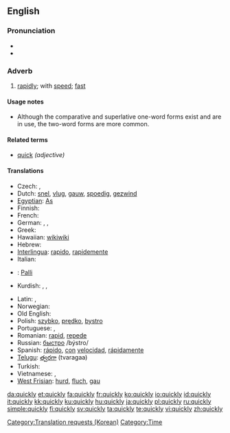 ==English==

{{rank|step|turning|village|813|quickly|lie|supposed|original}}

===Pronunciation===
* {{IPA|/ˈkwɪkli/}}
* {{audio|en-us-quickly.ogg|Audio (US)}}

===Adverb===
{{en-adv|quicker|quickest|more}}

# [[rapidly]]; with [[speed]]; [[fast]]

====Usage notes====
* Although the comparative and superlative one-word forms exist and are in use, the two-word forms are more common.

====Related terms====
* [[quick]] ''(adjective)''

====Translations====
{{trans-top|rapidly, fast}}
* Czech: {{t+|cs|rychle}}, {{t-|cs|honem}}
* Dutch: [[snel]], [[vlug]], [[gauw]], [[spoedig]], [[gezwind]]
* [[Egyptian]]: [[As]]
* Finnish: {{t+|fi|nopeasti}}
* French: {{t+|fr|rapidement}}
* German: {{t+|de|schnell}}, {{t+|de|rasch}}, {{t+|de|geschwind}}
* Greek: {{t+|el|γρήγορα|sc=Grek}}
* Hawaiian: [[wikiwiki]]
* Hebrew: {{t+|he|מהר|sc=Hebr}}
* [[Interlingua]]: [[rapido]], [[rapidemente]]
* Italian: {{t+|it|rapidamente|m}}
* {{ttbc|Korean}}: [[Palli]] [[Category:Translation requests (Korean)]]
* Kurdish: {{ku-Arab|[[به‌هه‌ڵه‌داوان]]}}, {{ku-Arab|[[به‌ په‌له‌وه‌]]}}, {{ku-Arab|[[به‌گورجی]]}}
{{trans-mid}}
* Latin: {{t-|la|cito}}, {{t-|la|celeriter}}
* Norwegian: {{t+|no|fort}}
* Old English: {{t-|ang|hrædlice|alt=hrædlīċe|xs=Old English}}
* Polish: [[szybko]], [[prędko]], [[bystro]]
* Portuguese: {{t+|pt|rápido}}, {{t+|pt|rapidamente}}
* Romanian: [[rapid]], [[repede]]
* Russian: [[быстро]] /býstro/
* Spanish: [[rápido]], [[con]] [[velocidad]], [[rápidamente]]
* [[Telugu]]: [[త్వరగా]] (tvaragaa)
* Turkish: {{t+|tr|çabuk}}
* Vietnamese: {{t+|vi|nhanh|xs=Vietnamese}}, {{t+|vi|mau|xs=Vietnamese}}
* [[West Frisian]]: [[hurd]], [[fluch]], [[gau]]
{{trans-bottom}}

[[Category:Time]]

[[da:quickly]]
[[et:quickly]]
[[fa:quickly]]
[[fr:quickly]]
[[ko:quickly]]
[[io:quickly]]
[[id:quickly]]
[[it:quickly]]
[[kk:quickly]]
[[ku:quickly]]
[[hu:quickly]]
[[ja:quickly]]
[[pl:quickly]]
[[ru:quickly]]
[[simple:quickly]]
[[fi:quickly]]
[[sv:quickly]]
[[ta:quickly]]
[[te:quickly]]
[[vi:quickly]]
[[zh:quickly]]